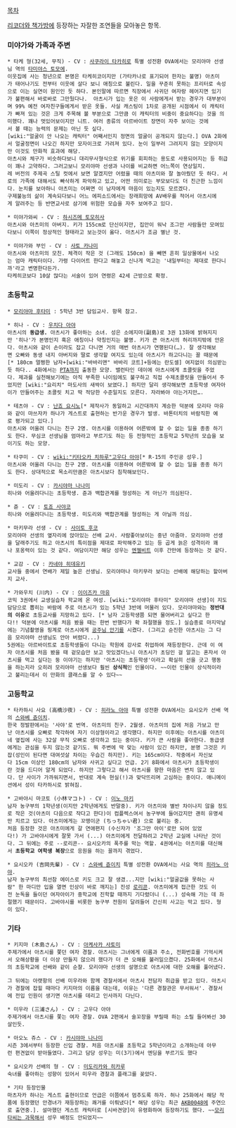 [[목차]]

[[리코더와 책가방]]에 등장하는 자잘한 조연들을 모아놓은 항목. 


=== 미야가와 가족과 주변 ===
 * 타케 형(32세, 무직) - CV : [[사쿠라이 타카히로]] 특별 성전환 OVA에서는 모리야마 선생님 역의 [[타미야스 토모에]].
 이웃집에 사는 청년으로 본명은 타케히코이지만 (가타카나로 표기되어 한자는 불명) 아츠미가 태어나기도 전부터 이웃에 살다 보니 애칭으로 불린다. 일을 꾸준히 못하는 프리터로 속성으로 이는 실연이 원인인 듯 하다. 본인말에 따르면 직장에서 사귀던 여자랑 헤어지면 있기가 불편해서 바로바로 그만뒀다나.  아츠시가 입는 옷은 이 사람에게서 받는 경우가 대부분이며 99% 예전 여자친구들에게서 받은 옷들. 사실 캐스팅이 1차로 공개된 시점에서 이 캐릭터가 빠져 있는 것은 크게 주목해 볼 부분으로 그만큼 이 캐릭터의 비중이 중요하다는 것을 의미했다. 꽤나 멋있어보이지만 니트. 여러 종류의 아르바이트 장면이 자주 보이는 것에서 볼 때는 능력의 문제는 아닌 듯 싶다.
 [wiki:"얼굴이 안 나오는 캐릭터" 어째서인지 정면의 얼굴이 공개되지 않는다.] OVA 2화에서 얼굴정면이 나오긴 하지만 모자이크로 가려져 있다. 눈이 일부러 그려지지 않는 모양이지만 이것도 만화적 효과에 해당.
 아츠시와 체구가 비슷하다보니 대리무사형식으로 위기를 회피하는 용도로 사용되어지는 등 취급이 꽤나 고약하다. 그러고보니 모리야마 선생과 나이를 비교하면 어느쪽이 연상일지.
 레 버전의 주제곡 스틸 컷에서 보면 알겠지만 어렸을 때의 아츠미와 잘 놀아줬던 듯 하다. 서로의 가족에 대해서도 빠삭하게 파악하고 있고, 어떤 의미로는 부모보다도 더 친근한 느낌이다. 눈치를 보아하니 아츠미는 어쩌면 이 남자에게 마음이 있는지도 모르겠다.
 구제불능의 삶이 계속되다보니 어느 에피소드에서는 장래희망에 AV배우를 적어서 아츠시에게 알려주는 등 반면교사로 삼기에 위험한 모습을 자주 보여주고 있다.

 * 미야가와씨 - CV : [[하시즈메 토모히사]]
 아츠시와 아츠미의 아버지. 키가 155cm로 단신이지만, 집안이 워낙 조그만 사람들만 모여있다보니 이쪽이 정상적인 형태라고 보는것이 옳다. 아츠시가 조금 별난 것.

 * 미야가와 부인 - CV : [[사토 카나미]]
 아츠시와 아츠미의 모친. 체격이 작은 것 (그래도 150cm) 을 빼면 흔히 일상물에서 나오는 엄마 캐릭터이다. 가령 다이어트 한다고 해놓고 신나게 먹고는 '내일부터는 제대로 한다니까'라고 변명한다든가.
 타케히코보다 10살 많다는 서술이 있어 연령은 42세 근방으로 확정.

=== 초등학교 ===
 * [[모리야마 후타미]] : 5학년 3반 담임교사. 항목 참고.

 * 히나 - CV : [[우치다 아야]]
 아츠시의 '''동급생.''' 아츠시가 좋아하는 소녀. 성은 소에지마(副島)로 3권 13화에 밝혀지지만 '히나'가 본명인지 혹은 애칭이나 약칭인지는 불명. 키가 큰 아츠시의 허리까지밖에 안온다. 아츠시와 같이 손이라도 잡고 다니면 거의 매번 아츠시가 연행된다(…). 잘 생각해보면 오빠와 동생 내지 아버지와 딸로 생각할 여지도 있는데 아츠시가 하고다니는 꼴 때문에[* 180cm 멀쩡한 남자+[wiki:"바바리맨" 바바리 코트]+등에는 란도셀] 여지없이 의심받는듯 하다.. 4화에서는 [[PTA]]까지 출동한 모양. 밸런타인 데이에 아츠시에게 초콜릿을 주었다. 제과를 실천해보기에는 아직 부족한 나이임에도 불구하고 직접 수제초콜릿을 만들어서 주었지만 [wiki:"요리치" 마도사의 새싹이 보였다.] 하지만 달리 생각해보면 초등학생 여자아이가 만들어주는 초콜릿 치고 딱 적당한 수준일지도 모른다. 자라봐야 아는거지만….

 * 테츠야 - CV : [[난죠 요시노]][* 제작사가 동일하고 시간대까지 계승한 덕분에 모리타 마유와 같이 마쓰자카 하나가 게스트로 출현하는 반가운 경우가 발생. 바톤터치의 바람직한 예로 평가되고 있다.]
 아츠시와 어울려 다니는 친구 2명. 아츠시를 이용하여 어른밖에 할 수 없는 일을 종종 하기도 한다. 무심코 선생님을 엄마라고 부르기도 하는 등 전형적인 초등학교 5학년의 모습을 보이기도 하는 모양. 

 * 타쿠미 - CV : [[wiki:"키타오카 치하루"고우다 아야]][* R-15의 주인공 성우.]
 아츠시와 어울려 다니는 친구 2명. 아츠시를 이용하여 어른밖에 할 수 없는 일을 종종 하기도 한다. 상대적으로 목소리만큼은 아츠시보다 침착해보인다.

 * 미도리 - CV : [[카시야마 나나미]]
 히나와 어울려다니는 초등학생. 쥰과 백합관계를 형성하는 게 아닌가 의심된다.

 * 쥰 - CV : [[토죠 사야코]]
 히나와 어울려다니는 초등학생. 미도리와 백합관계를 형성하는 게 아닐까 의심.

 * 마키무라 선생 - CV : [[사이토 후코]]
 모리야마 선생의 옆자리에 앉아있는 선배 교사. 사람좋아보이는 중년 아줌마. 모리야마 선생을 달래주기도 하고 아츠시의 특이점을 제대로 파악해주고 있는 등 곱게 늙은 성격이라 꽤나 포옹력이 있는 것 같다. 여담이지만 해당 성우는 [[엔젤비트]] 이후 간만에 등장하는 것 같다.

 * 교감 - CV : [[카네야 히데유키]]
 교사들 중에서 연배가 제일 높은 선생님. 모리야마나 마키무라 보다는 선배에 해당하는 할아버지 교사.

 * 가와우치 (川内) - CV : [[이이즈카 마유]]
 코믹 3권에서 교생실습차 학교에 온 여성. [wiki:"모리야마 후타미" 모리야마 선생]이 지도담당으로 뽑히는 바람에 주로 아츠시가 있는 5학년 3반에 머물러 있다. 모리야마와는 '''정반대의 이유'''로 초등교사를 지망하고 있다. [* 남자 고등학생쯤 되면 물어버리고 싶다고 한다!! 덕분에 아츠시를 처음 봤을 때는 한번 반했다가 확 좌절했을 정도.] 실습종료 마지막날에는 기념촬영을 핑계로 아츠시에게 [[공주님 안기]]를 시켰다. (그리고 순진한 아츠시는 그 다음 모리야마 선생님도 안아 버렸다...)
 5권에는 아르바이트로 초등학생들이 다니는 학원에 강사로 취업하여 재등장한다. 근데 이 여자 아츠시를 처음 봤을 때 겉모습만 보고 맛있겠다느니 아츠시가 초딩인 걸 알고는 혼자서 아츠시를 먹고 싶다는 둥 이야기는 하지만 '아츠시는 초등학생'이라고 확실히 선을 긋고 행동을 하는지라 오히려 모리야마 선생보다 훨씬 '''상식적'''인 인물이다. ~~이런 인물이 상식적이라고 불리는데서 이 만화의 클래스를 알 수 있다~~

=== 고등학교 ===
 * 타카하시 사요 (高橋沙夜) - CV : [[히라노 아야]] 특별 성전환 OVA에서는 요시오카 선배 역의 [[스와베 쥰이치]].
 한국 정발판에서는 '사야'로 번역. 아츠미의 친구. 2월생. 아츠미의 집에 처음 가보고 만난 아츠시를 오빠로 착각하여 자기 이상형이라고 생각했다. 하지만 이후에는 아츠시를 아츠미네 옆집에 사는 32살 무직 오빠로 생각하고 있는 중이다. 키가 큰 사람을 좋아한다. 동급생에게는 관심을 두지 않는것 같기도. 뭐 주변에 딱 맞는 사람이 있긴 하지만, 분명 그것은 키잡(성인이 된다면 대여섯살 차이는 우습긴 하지만). 키는 165cm이다. 작중에서 자신보다 15cm 이상인 180cm의 남자와 사귀고 싶다고 언급. 2기 8화에서 아츠시가 초등학생이란 것을 드디어 알게 되었다. 하지만 그렇다고 해서 아츠시를 향한 마음은 변치 않고 있다. 단 사이가 가까워지면서, 반대로 계속 현실(!)과 맞닥뜨리며 고심하는 중이다. 애니메이션에서 성이 타카하시로 밝혀짐.

 * 고바야시 마코토 (小林マコト) - CV : [[이노 마키]]
 남자 농구부의 1학년생(이지만 2학년에게도 반말중). 키가 아츠미와 별반 차이나지 않을 정도로 작은 것(아츠미 다음으로 작다고 한다)이 컴플렉스여서 농구부에 들어갔지만 괜히 유명세만 치르고 있다. 아츠미에게는 꼬맹이군 (ちっちゃい君) 으로 불리는 중.
 처음 등장한 것은 아츠미에게 갈 연애편지 (수신자가 '조그만 아이'로만 되어 있었다!) 가 고바야시에게 잘못 가서 (...) 아츠미에게 전달하려고 2학년 교실에 나타난 것이다. 그 뒤에는 주로 --로리콘-- 요시오카의 폭주를 막는 역할. 4권에서는 아츠미를 대신해서 '''초등학교 여학생 복장'''으로 응원을 하는 꼴까지 겪었다.

 * 요시오카 (吉岡先輩) - CV : [[스와베 쥰이치]] 특별 성전환 OVA에서는 사요 역의 [[히라노 아야]].
 남자 농구부의 최선참 에이스로 키도 크고 잘 생겼...지만 [wiki:"얼굴값을 못하는 사람" 한 마디만 입을 열면 인상이 바로 깨지는] 진성 [[로리콘]]. 아츠미에게 접근한 것도 이전 눈독을 들이던 여자아이가 중학교에 진학할 때까지 기다렸더니 (...) 성숙해 가는 데 좌절했기 때문이다. 고바야시를 비롯한 농구부 전원이 달려들어 간신히 사고는 막고 있다. 형이 있다.
=== 기타 ===
 * 키지마 (木島さん) - CV : [[아케사카 사토미]]
 주제가에서 아츠시를 쫓던 여자 경찰. 아츠시는 그녀에게 이름과 주소, 전화번호를 기억시켜서 오해상황을 더 이상 만들지 않으려 했다가 더 큰 오해를 불러일으켰다. 25화에서 아츠시의 초등학교에 선배와 같이 순찰. 모리야마 선생의 설명으로 아츠시에 대한 오해를 풀어냈다.

 그 뒤에는 아랫항의 선배 미우라와 함께 경찰서에서 아츠시 전담자 취급을 받고 있다. 아츠시가 경찰에 잡힐 때마다 키지마의 이름을 대는데, 이유는 '다른 경찰관은 무서워서'. 경찰서에 전입 인원이 생기면 아츠시를 데리고 인사까지 다닌다.

 * 미우라 (三浦さん) - CV : 고우다 아야
 주제가에서 아츠시를 쫓는 여자 경찰. OVA 2편에서 술꼬장을 부릴때 하는 소릴 들어봐선 30살인듯.

 * 아오노 쥬스 - CV : [[카시야마 나나미]]
 시즌 3에서부터 등장한 신입 경찰. 처음 아츠시를 초등학교 5학년이라고 소개하는데 아무런 편견없이 받아들였다. 그리고 담당 성우는 미(3기)에서 엔딩을 부르기도 했다

 * 요시오카 선배의 형 - CV : [[미도리카와 히카루]]
 숙녀를 좋아하는 성향이 있어서 미우라 경찰과 플래그를 꽂았다.

 * 기타 등장인물
 마츠자카 하나는 게스트 출현이므로 언급은 이쯤에서 멈추도록 하자. 허나 25화에서 해당 작품에 등장했던 안경녀가 재등장하는 쾌거를 이뤄냈다[* 해당 성우는 최근 [[AKB0048]]에 주연으로 출연중.]. 설마했던 게스트 캐릭터로 [시바견양]이 유령화하여 등장하기도 했다. ~~[[모리타씨는 과묵]]해서 성우 배정도 안되었지~~
